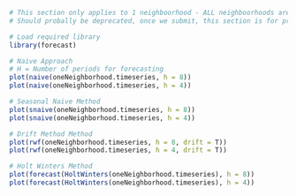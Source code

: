 ```r



# This section only applies to 1 neighboorhood - ALL neighboorhoods are below
# Should probally be deprecated, once we submit, this section is for practice

# Load required library
library(forecast)

# Naive Approach
# H = Number of periods for forecasting
plot(naive(oneNeighborhood.timeseries, h = 8))
plot(naive(oneNeighborhood.timeseries, h = 4))

# Seasonal Naive Method 
plot(snaive(oneNeighborhood.timeseries, h = 8))
plot(snaive(oneNeighborhood.timeseries, h = 4))

# Drift Method Method 
plot(rwf(oneNeighborhood.timeseries, h = 8, drift = T))
plot(rwf(oneNeighborhood.timeseries, h = 4, drift = T))

# Holt Winters Method 
plot(forecast(HoltWinters(oneNeighborhood.timeseries), h = 8))
plot(forecast(HoltWinters(oneNeighborhood.timeseries), h = 4))

```
